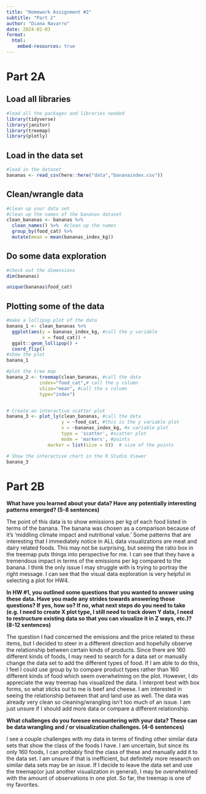 ```yaml
---
title: "Homework Assignment #2"
subtitle: "Part 2"
author: "Diana Navarro"
date: 2024-02-03
format:
  html:
    embed-resources: true
---
```

# Part 2A

## Load all libraries 

```r
#load all the packages and libraries needed 
library(tidyverse)
library(janitor)
library(treemap)
library(plotly)
```

## Load in the data set 
```r
#load in the dataset 
bananas <- read_csv(here::here("data","bananaindex.csv"))
```

## Clean/wrangle data 

```r
#clean up your data set
#clean up the names of the bananas dataset 
clean_bananas <- bananas %>% 
  clean_names() %>%  #clean up the names 
  group_by(food_cat) %>% 
  mutate(mean = mean(bananas_index_kg))
```

## Do some data exploration 

```r
#check out the dimensions 
dim(bananas)

unique(bananas$food_cat)

```

## Plotting some of the data 

```r
#make a lollipop plot of the data 
banana_1 <- clean_bananas %>%  
  ggplot(aes(y = bananas_index_kg, #call the y variable 
             x = food_cat)) +
  ggalt::geom_lollipop() +
  coord_flip()
#show the plot 
banana_1

#plot the tree map
banana_2 <- treemap(clean_bananas, #call the data 
            index="food_cat",# call the y column
            vSize="mean", #call the x column
            type="index") 


# Create an interactive scatter plot
banana_3 <- plot_ly(clean_bananas, #call the data
                    y = ~food_cat, #this is the y variable plot 
                    x = ~bananas_index_kg, #x variable plot 
                    type = 'scatter', #scatter plot 
                    mode = 'markers', #points
               marker = list(size = 8))  # size of the points

# Show the interactive chart in the R Studio Viewer
banana_3
```

# Part 2B

**What have you learned about your data? Have any potentially interesting patterns emerged? (5-8 sentences)**

The point of this data is to show emissions per kg of each food listed in terms of the banana. The banana was chosen as a comparison because of it's 'middling climate impact and nutritional value.' Some patterns that are interesting that I immediately notice in ALL data visualizations are meat and dairy related foods. This may not be surprising, but seeing the ratio box in the treemap puts things into perspective for me. I can see that they have a tremendous impact in terms of the emissions per kg compared to the banana. I think the only issue I may struggle with is trying to portray the right message. I can see that the visual data exploration is very helpful in selecting a plot for HW4. 

**In HW #1, you outlined some questions that you wanted to answer using these data. Have you made any strides towards answering those questions? If yes, how so? If no, what next steps do you need to take (e.g. I need to create X plot type, I still need to track down Y data, I need to restructure existing data so that you can visualize it in Z ways, etc.)? (8-12 sentences)**

The question I had concerned the emissions and the price related to these items, but I decided to steer in a different direction and hopefully observe the relationship between certain kinds of products. Since there are 160 different kinds of foods, I may need to search for a data set or manually change the data set to add the different types of food. If I am able to do this, I feel I could use group by to compare product types rather than 160 different kinds of food which seem overwhelming on the plot. However, I do appreciate the way treemap has visualized the data. I interpret best with box forms, so what sticks out to me is beef and cheese. I am interested in seeing the relationship between that and land use as well. The data was already very clean so cleaning/wrangling isn't too much of an issue. I am just unsure if I should add more data or compare a different relationship. 

**What challenges do you foresee encountering with your data? These can be data wrangling and / or visualization challenges. (4-6 sentences)**

I see a couple challenges with my data in terms of finding other similar data sets that show the class of the foods I have. I am uncertain, but since its only 160 foods, I can probably find the class of these and manually add it to the data set. I am unsure if that is inefficient, but definitely more research on similar data sets may be an issue. If I decide to leave the data set and use the treemap(or just another visualization in general), I may be overwhelmed with the amount of observations in one plot. So far, the treemap is one of my favorites. 
